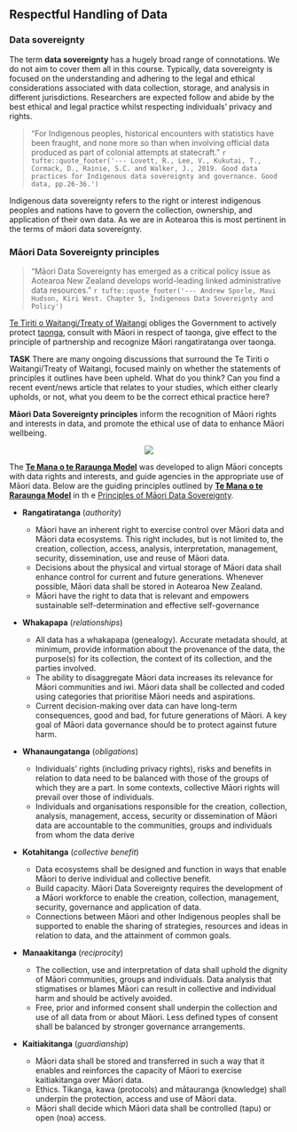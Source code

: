 ## Respectful Handling of Data

### Data sovereignty

The term **data sovereignty** has a hugely broad range of connotations. We do not aim to cover them all in this course. Typically, data sovereignty is focused on the understanding and adhering to the legal and ethical considerations associated with data collection, storage, and analysis in different jurisdictions. Researchers are expected follow and abide by the best ethical and legal practice whilst respecting individuals' privacy and rights.


> "For Indigenous peoples, historical encounters with statistics have been fraught, and none more so than when involving official data produced as part of colonial attempts at statecraft." `r tufte::quote_footer('--- Lovett, R., Lee, V., Kukutai, T., Cormack, D., Rainie, S.C. and Walker, J., 2019. Good data practices for Indigenous data sovereignty and governance. Good data, pp.26-36.')`

Indigenous data sovereignty refers to the right or interest  indigenous peoples and nations have to govern the collection, ownership, and application of their own data. As we are in Aotearoa this is most pertinent in the terms of māori data sovereignty. 
 

### Māori Data Sovereignty principles


 > "Māori Data Sovereignty has emerged as a critical policy issue as Aotearoa
New Zealand develops world-leading linked administrative data resources." `r tufte::quote_footer('--- Andrew Sporle, Maui Hudson, Kiri West. Chapter 5, Indigenous Data Sovereignty and Policy')`


[Te Tiriti o Waitangi/Treaty of Waitangi](https://nzhistory.govt.nz/politics/treaty/read-the-Treaty/differences-between-the-texts) obliges the Government to actively protect [taonga](https://maoridictionary.co.nz/search?keywords=taonga), consult with Māori in respect of taonga, give effect to the principle of partnership and recognize Māori rangatiratanga over taonga. 
 
 
<div class="alert alert-warning">
  <strong>TASK</strong> There are many ongoing discussions that surround the Te Tiriti o Waitangi/Treaty of Waitangi, focused mainly on whether the statements of principles it outlines have been upheld. What do you think? Can you find a recent event/news article that relates to your studies, which either clearly upholds, or not, what you deem to be the correct ethical practice here?

</div>

**Māori Data Sovereignty principles** inform the recognition of Māori rights and interests in data, and promote the ethical use of data to enhance Māori wellbeing.

<p align="center">[![](https://images.squarespace-cdn.com/content/58e9b10f9de4bb8d1fb5ebbc/1493722836783-JKE7O92ZBD7F2VMNOV59/TeManaRaraunga_wide_logo+6-1-fw.png?content-type=image%2Fpng)](https://www.temanararaunga.maori.nz/)</p>

The [**Te Mana o te Raraunga Model**](https://www.temanararaunga.maori.nz/) was developed to align Māori concepts with data rights and interests, and guide agencies in the appropriate use of Māori data. Below are the guiding principles outlined by [**Te Mana o te Raraunga Model**](https://www.temanararaunga.maori.nz/) in th e [Principles of Māori Data Sovereignty](https://cdn.auckland.ac.nz/assets/psych/about/our-research/documents/TMR%2BM%C4%81ori%2BData%2BSovereignty%2BPrinciples%2BOct%2B2018.pdf).

+ **Rangatiratanga** (*authority*)

  + Māori have an inherent right to exercise control over Māori data and Māori data ecosystems. This right includes, but is not limited to, the creation, collection, access, analysis, interpretation, management, security, dissemination, use and reuse of Māori data.
  + Decisions about the physical and virtual storage of Māori data shall enhance control for current and future generations. Whenever possible, Māori data shall be stored in Aotearoa New Zealand.
  + Māori have the right to data that is relevant and empowers sustainable self-determination and effective self-governance
  
+ **Whakapapa** (*relationships*)

  + All data has a whakapapa (genealogy). Accurate metadata should, at minimum, provide information about the provenance of the data, the purpose(s) for its collection, the context of its collection, and the parties involved.
  + The ability to disaggregate Māori data increases its relevance for Māori communities and iwi. Māori data shall be collected and coded using categories that prioritise Māori needs and aspirations.
  +  Current decision-making over data can have long-term consequences, good and bad, for future generations of Māori. A key goal of Māori data governance should be to protect against future harm.
   
+ **Whanaungatanga** (*obligations*)

  + Individuals’ rights (including privacy rights), risks and benefits in relation to data need to be balanced with those of the groups of which they are a part. In some contexts, collective Māori rights will prevail over those of individuals.
  + Individuals and organisations responsible for the creation, collection, analysis, management, access, security or dissemination of Māori data are accountable to the communities, groups and individuals from whom the data derive
   
+ **Kotahitanga** (*collective benefit*)

  + Data ecosystems shall be designed and function in ways that enable Māori to derive individual and collective benefit.
  + Build capacity. Māori Data Sovereignty requires the development of a Māori workforce to enable the creation, collection, management, security, governance and application of data.
  + Connections between Māori and other Indigenous peoples shall be supported to enable the sharing of strategies, resources and ideas in relation to data, and the attainment of common goals.
   
+ **Manaakitanga** (*reciprocity*)

  + The collection, use and interpretation of data shall uphold the dignity of Māori communities, groups and individuals. Data analysis that stigmatises or blames Māori can result in collective and individual harm and should be actively avoided.
  + Free, prior and informed consent shall underpin the collection and use of all data from or about Māori. Less defined types of consent shall be balanced by stronger governance arrangements.
  
+ **Kaitiakitanga** (*guardianship*)

  + Māori data shall be stored and transferred in such a way that it enables and reinforces the capacity of Māori to exercise kaitiakitanga over Māori data.
  + Ethics. Tikanga, kawa (protocols) and mātauranga (knowledge) shall underpin the protection, access and use of Māori data.
  + Māori shall decide which Māori data shall be controlled (tapu) or open (noa) access.
